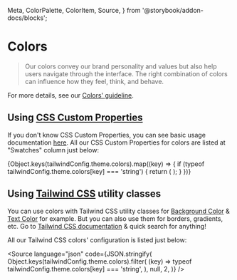   Meta,
  ColorPalette,
  ColorItem,
  Source,
} from '@storybook/addon-docs/blocks';

<Meta title="Guidelines / Colors" />

# Colors

> Our colors convey our brand personality and values but also help users navigate through the interface. The right combination of colors can influence how they feel, think, and behave.

For more details, see our [Colors' guideline](https://www.decathlon.design/726f8c765/p/85c5a1-colors/b/06f55e).

## Using [CSS Custom Properties](https://developer.mozilla.org/en-US/docs/Web/CSS/Using_CSS_custom_properties)

If you don't know CSS Custom Properties, you can see basic usage documentation [here](https://developer.mozilla.org/en-US/docs/Web/CSS/Using_CSS_custom_properties#Basic_usage). All our CSS Custom Properties for colors are listed at "Swatches" column just below:

<ColorPalette>
  {Object.keys(tailwindConfig.theme.colors).map((key) => {
    if (typeof tailwindConfig.theme.colors[key] === 'string') {
      return (
        <ColorItem title={key} colors={[tailwindConfig.theme.colors[key]]} />
      );
    }
  })}
</ColorPalette>

## Using [Tailwind CSS](https://tailwindcss.com) utility classes

You can use colors with Tailwind CSS utility classes for [Background Color](https://tailwindcss.com/docs/background-color) & [Text Color](https://tailwindcss.com/docs/text-color) for example.
But you can also use them for borders, gradients, etc. Go to [Tailwind CSS documentation](https://tailwindcss.com/docs) & quick search for anything!

All our Tailwind CSS colors' configuration is listed just below:

<Source
  language="json"
  code={JSON.stringify(
    Object.keys(tailwindConfig.theme.colors).filter(
      (key) => typeof tailwindConfig.theme.colors[key] === 'string',
    ),
    null,
    2,
  )}
/>
